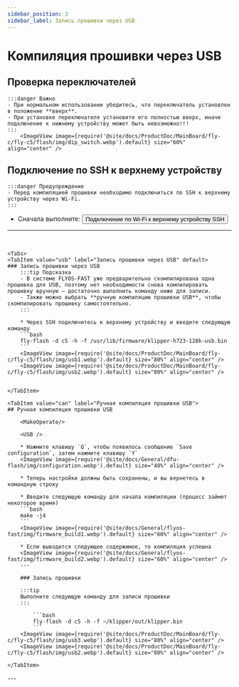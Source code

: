 ```yaml
---
sidebar_position: 3
sidebar_label: Запись прошивки через USB
---
```






# Компиляция прошивки через USB


## Проверка переключателей

    :::danger Важно
    - При нормальном использовании убедитесь, что переключатель установлен в положение **вверх**.
    - При установке переключателя установите его полностью вверх, иначе подключение к нижнему устройству может быть невозможно!!!
    :::
        <ImageView image={require('@site/docs/ProductDoc/MainBoard/fly-c/fly-c5/flash/img/dip_switch.webp').default} size="60%" align="center" />


## Подключение по SSH к верхнему устройству

    :::danger Предупреждение
    - Перед компиляцией прошивки необходимо подключиться по SSH к верхнему устройству через Wi-Fi.
    :::

 * Сначала выполните: <Button variant="contained" disableElevation component="a" rel="noopener" href="/docs/ProductDoc/MainBoard/fly-c/fly-c5/ssh#подключение-по-wifi-к-верхнему-устройству-ssh">Подключение по Wi-Fi к верхнему устройству SSH</Button>  
 ---
 <br/>

    <Tabs>
    <TabItem value="usb" label="Запись прошивки через USB" default>
    ### Запись прошивки через USB
        :::tip Подсказка
        - В системе FLYOS-FAST уже предварительно скомпилирована одна прошивка для USB, поэтому нет необходимости снова компилировать прошивку вручную — достаточно выполнить команду ниже для записи.
        - Также можно выбрать **ручную компиляцию прошивки USB**, чтобы скомпилировать прошивку самостоятельно.
        :::

        * Через SSH подключитесь к верхнему устройству и введите следующую команду
        ```bash
        fly-flash -d c5 -h -f /usr/lib/firmware/klipper-h723-128k-usb.bin
        ```
        <ImageView image={require('@site/docs/ProductDoc/MainBoard/fly-c/fly-c5/flash/img/usb1.webp').default} size="80%" align="center" />
        <ImageView image={require('@site/docs/ProductDoc/MainBoard/fly-c/fly-c5/flash/img/usb2.webp').default} size="80%" align="center" />
    

    </TabItem>

    <TabItem value="can" label="Ручная компиляция прошивки USB">
    ## Ручная компиляция прошивки USB

        <MakeOperate/>
    
        <USB />
    
        * Нажмите клавишу `Q`, чтобы появилось сообщение `Save configuration`, затем нажмите клавишу `Y`
        <ImageView image={require('@site/docs/General/dfu-flash/img/configuration.webp').default} size="40%" align="center" />
    
        * Теперь настройки должны быть сохранены, и вы вернетесь в командную строку
    
        * Введите следующую команду для начала компиляции (процесс займет некоторое время)
        ```bash
        make -j4
        ```
        <ImageView image={require('@site/docs/General/flyos-fast/img/firmware_build1.webp').default} size="60%" align="center" />
    
        * Если выводится следующее содержимое, то компиляция успешна
        <ImageView image={require('@site/docs/General/flyos-fast/img/firmware_build2.webp').default} size="60%" align="center" />
        ---
        
        ### Запись прошивки
        
        :::tip
        Выполните следующую команду для записи прошивки
        :::
        
            ```bash
            fly-flash -d c5 -h -f ~/klipper/out/klipper.bin
            ```
        <ImageView image={require('@site/docs/ProductDoc/MainBoard/fly-c/fly-c5/flash/img/usb3.webp').default} size="80%" align="center" />
        <ImageView image={require('@site/docs/ProductDoc/MainBoard/fly-c/fly-c5/flash/img/usb2.webp').default} size="80%" align="center" />

    </TabItem>
</Tabs>
---

<GetUsbID />


<br/>
